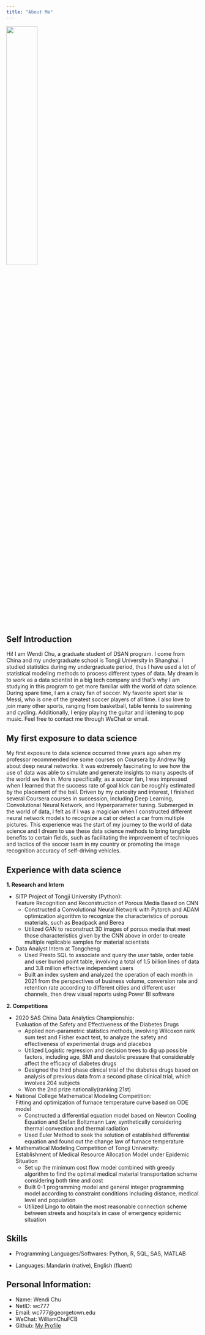 ```yaml
---
title: "About Me"
---
```


![](./images/my_photo.jpeg){width=40%}

## Self Introduction

Hi! I am Wendi Chu, a graduate student of DSAN program. I come from China and my undergraduate school is Tongji University in Shanghai. I studied statistics during my undergraduate period, thus I have used a lot of statistical modeling methods to process different types of data. My dream is to work as a data scientist in a big tech company and that's why I am studying in this program to get more familiar with the world of data science. During spare time, I am a crazy fan of soccer. My favorite sport star is Messi, who is one of the greatest soccer players of all time. I also love to join many other sports, ranging from basketball, table tennis to swimming and cycling. Additionally, I enjoy playing the guitar and listening to pop music. Feel free to contact me through WeChat or email.

## My first exposure to data science

My first exposure to data science occurred three years ago when my professor recommended me some courses on Coursera by Andrew Ng about deep neural networks. It was extremely fascinating to see how the use of data was able to simulate and generate insights to many aspects of the world we live in. More specifically, as a soccer fan, I was impressed when I learned that the success rate of goal kick can be roughly estimated by the placement of the ball. Driven by my curiosity and interest, I finished several Coursera courses in succession, including Deep Learning, Convolutional Neural Network, and Hyperparameter tuning. Submerged in the world of data, I felt as if I was a magician when I constructed different neural network models to recognize a cat or detect a car from multiple pictures. This experience was the start of my journey to the world of data science and I dream to use these data science methods to bring tangible benefits to certain fields, such as facilitating the improvement of techniques and tactics of the soccer team in my country or promoting the image recognition accuracy of self-driving vehicles.

## Experience with data science

**1. Research and Intern**

- SITP Project of Tongji University (Python): \
Feature Recognition and Reconstruction of Porous Media Based on CNN
    - Constructed a Convolutional Neural Network with Pytorch and ADAM optimization algorithm to recognize the characteristics of porous materials, such as Beadpack and Berea
    - Utilized GAN to reconstruct 3D images of porous media that meet those characteristics given by the CNN above in order to create multiple replicable samples for material scientists
- Data Analyst Intern at Tongcheng
    - Used Presto SQL to associate and query the user table, order table and user buried point table, involving a total of 1.5 billion lines of data and 3.8 million effective independent users
    - Built an index system and analyzed the operation of each month in 2021 from the perspectives of business volume, conversion rate and retention rate according to different cities and different user channels, then drew visual reports using Power BI software
   
**2. Competitions**

- 2020 SAS China Data Analytics Championship: \
Evaluation of the Safety and Effectiveness of the Diabetes Drugs
    - Applied non-parametric statistics methods, involving Wilcoxon rank sum test and Fisher exact test, to analyze the safety and effectiveness of experimental drugs and placebos
    - Utilized Logistic regression and decision trees to dig up possible factors, including age, BMI and diastolic pressure that considerably affect the efficacy of diabetes drugs
    - Designed the third phase clinical trial of the diabetes drugs based on analysis of previous data from a second phase clinical trial, which involves 204 subjects
    - Won the 2nd prize nationally(ranking 21st)
- National College Mathematical Modeling Competition: \
Fitting and optimization of furnace temperature curve based on ODE model
    - Constructed a differential equation model based on Newton Cooling Equation and Stefan Boltzmann Law, synthetically considering thermal convection and thermal radiation
    - Used Euler Method to seek the solution of established differential equation and found out the change law of furnace temperature
- Mathematical Modeling Competition of Tongji University: \
Establishment of Medical Resource Allocation Model under Epidemic Situation
    - Set up the minimum cost flow model combined with greedy algorithm to find the optimal medical material transportation scheme considering both time and cost
    - Built 0-1 programming model and general integer programming model according to constraint conditions including distance, medical level and population
    - Utilized Lingo to obtain the most reasonable connection scheme between streets and hospitals in case of emergency epidemic situation
    
## Skills

- Programming Languages/Softwares: Python, R, SQL, SAS, MATLAB

- Languages: Mandarin (native), English (fluent)

## Personal Information:
            
 - Name: Wendi Chu 
 - NetID: wc777 
 - Email: wc777@georgetown.edu 
 - WeChat: WilliamChuFCB
 - Github: [My Profile](https://github.com/WilliamChuFCB)